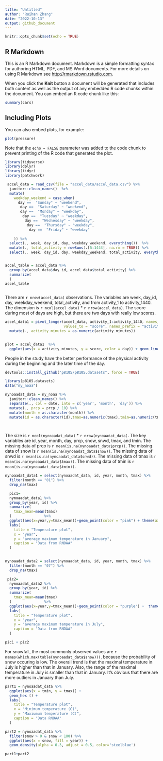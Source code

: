 ```yaml
---
title: "Untitled"
author: "Ruihan Zhang"
date: "2022-10-13"
output: github_document
---
```


```r
knitr::opts_chunk$set(echo = TRUE)
```

## R Markdown

This is an R Markdown document. Markdown is a simple formatting syntax for authoring HTML, PDF, and MS Word documents. For more details on using R Markdown see <http://rmarkdown.rstudio.com>.

When you click the **Knit** button a document will be generated that includes both content as well as the output of any embedded R code chunks within the document. You can embed an R code chunk like this:

```r
summary(cars)
```

## Including Plots

You can also embed plots, for example:

```r
plot(pressure)
```

Note that the `echo = FALSE` parameter was added to the code chunk to prevent printing of the R code that generated the plot.


```r
library(tidyverse)
library(dplyr)
library(tidyr)
library(patchwork)
```

```r
 accel_data = read_csv(file = "accel_data/accel_data.csv") %>%
  janitor::clean_names()  %>% 
  mutate(
    weekday_weekend = case_when(
      day ==  "Sunday" ~ "weekend",
       day ==  "Saturday" ~ "weekend",
       day ==  "Monday" ~ "weekday",
        day ==  "Tuesday" ~ "weekday",
         day ==  "Wednesday" ~ "weekday",
          day ==  "Thursday" ~ "weekday",
           day ==  "Friday" ~ "weekday"
           
    )) %>%
  select(., week, day_id, day, weekday_weekend, everything())  %>%
  mutate(., total_activity = rowSums(.[5:1443], na.rm = TRUE)) %>% 
  select(., week, day_id, day, weekday_weekend, total_activity, everything())


accel_table = accel_data %>% 
  group_by(accel_data$day_id, accel_data$total_activity) %>% 
  summarize(
  )
accel_table
  
```
There are `r nrow(accel_data)` observations. The variables are week, day_id, day, weekday_weekend, total_activity, and from activity_1 to activity_1440. The dimension is `r ncol(accel_data)` * `r nrow(accel_data)`. The score during most of days are high, but there are two days with really low scores. 
```r
accel_data1 = pivot_longer(accel_data, activity_1:activity_1440, names_to = "activity_minutes", 
                           values_to = "score", names_prefix = "activity_") %>% 
  mutate(., activity_minutes = as.numeric(activity_minutes))
  
```

```r
plot = accel_data1  %>% 
  ggplot(aes(x = activity_minutes, y = score, color = day)) + geom_line() + labs(title = "a 24-hour day physical activity", x = "time", y = "score", caption = "Data from the accel data") + scale_x_continuous(breaks = c(0, 360, 720, 1080, 1440), labels =  c("12am", "6am", "12pm", "6pm", "11:59pm"), limits = c(0, 1440))

```
People in the study have the better performance of the physical activity during the beginning
and the later time of the day.
```r
devtools::install_github("p8105/p8105.datasets", force = TRUE)


```

```r
library(p8105.datasets)
data("ny_noaa")
```


```r
nynoaadat_data = ny_noaa %>%
  janitor::clean_names() %>% 
  separate(., col = date, into = c('year', 'month', 'day')) %>% 
  mutate(., prcp = prcp / 10) %>% 
  mutate(month = as.character(month)) %>% 
  mutate(id = as.character(id),tmax=as.numeric(tmax),tmin=as.numeric(tmin))
  
  
```
The size is `r ncol(nynoaadat_data)` * `r nrow(nynoaadat_data)`. The key variables are id, year, month, day, prcp, snow, snwd, tmax, and tmin. The missing data of prcp is `r mean(is.na(nynoaadat_data$prcp))`. The missing data of snow is `r mean(is.na(nynoaadat_data$snow))`. The missing data of snwd is `r mean(is.na(nynoaadat_data$snwd))`. The missing data of tmax is `r mean(is.na(nynoaadat_data$tmax))`. The missing data of tmin is `r mean(is.na(nynoaadat_data$tmin))`.
```r
nynoaadat_data1 = select(nynoaadat_data, id, year, month, tmax) %>% 
  filter(month == "01") %>% 
  drop_na(tmax)
```


```r
  pic1=
  nynoaadat_data1 %>%
  group_by(year, id) %>% 
  summarize(
    tmax_mean=mean(tmax)
  )               %>%
  ggplot(aes(x=year,y=tmax_mean))+geom_point(color = "pink") + theme(axis.text.x = element_text(angle = 60, hjust = 1)) +
  labs(
    title = "Temperature plot",
    x = "year",
    y = "average maximum temperature in January",
    caption = "Data from RNOAA"
  ) 
 
```

```r
nynoaadat_data2 = select(nynoaadat_data, id, year, month, tmax) %>% 
  filter(month == "07") %>% 
  drop_na(tmax)
```
 
```r
 pic2=
  nynoaadat_data2 %>%
  group_by(year, id) %>% 
  summarize(
    tmax_mean=mean(tmax)
  )               %>%
  ggplot(aes(x=year,y=tmax_mean))+geom_point(color = "purple") +  theme(axis.text.x = element_text(angle = 60, hjust = 1)) +
  labs(
    title = "Temperature plot",
    x = "year",
    y = "average maximum temperature in July",
    caption = "Data from RNOAA"
  )
```
```r
pic1 + pic2
```

For snowfall, the most commonly observed values are `r names(which.max(table(nynoaadat_data$snow)))`, because the probability of snow occuring is low. The overall trend is that the maximal temperature in July is higher than that in January. Also, the range of the maximal temperature in July is smaller than that in January. It's obvious that there are more outliers in January than July.  
```r
part1 = nynoaadat_data %>% 
  ggplot(aes(x = tmin, y = tmax)) + 
  geom_hex () +
  labs(
    title = "Temperature plot",
    x = "Minimum temperature (C)",
    y = "Maxiumum temperature (C)",
    caption = "Data RNOAA"
  )
```

```r
part2 = nynoaadat_data %>% 
  filter(snow > 0 & snow < 100) %>%
  ggplot(aes(x = snow, fill = year)) + 
  geom_density(alpha = 0.3, adjust = 0.5, color='steelblue')

part1+part2
```

